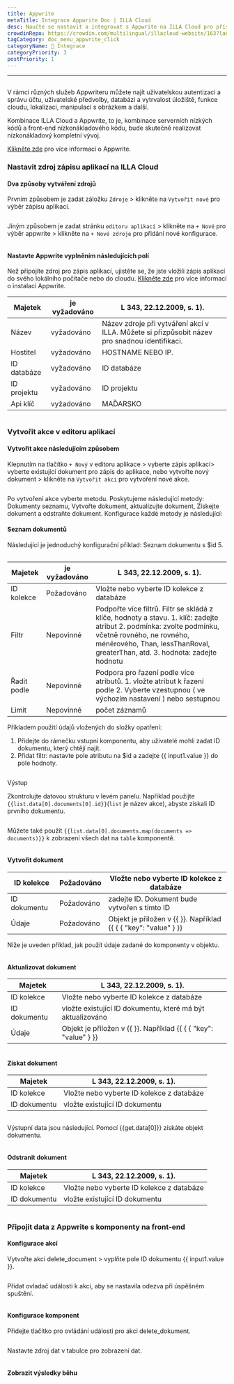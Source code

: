 ```yaml
---
title: Appwrite
metaTitle: Integrace Appwrite Doc | ILLA Cloud
desc: Naučte se nastavit a integrovat s Appwrite na ILLA Cloud pro přístup k různým administrativním službám pro vaše aplikace.
crowdinRepo: https://crowdin.com/multilingual/illacloud-website/163?languages=cs&filter=basic&value=0
tagCategory: doc_menu_appwrite_click
categoryName: 🔨 Integrace
categoryPriority: 3
postPriority: 1
---
```


* * *

## <h2 hidden>Appwrite Database</h2>

V rámci různých služeb Appwriteru můžete najít uživatelskou autentizaci a správu účtu, uživatelské předvolby, databázi a vytrvalost úložiště, funkce cloudu, lokalizaci, manipulaci s obrázkem a další. 

Kombinace ILLA Cloud a Appwrite, to je, kombinace serverních nízkých kódů a front-end nízkonákladového kódu, bude skutečně realizovat nízkonákladový kompletní vývoj.

[Klikněte zde](https://appwrite.io/) pro více informací o Appwrite.

### Nastavit zdroj zápisu aplikací na ILLA Cloud

#### Dva způsoby vytváření zdrojů

Prvním způsobem je zadat záložku `Zdroje` > klikněte na `Vytvořit nové` pro výběr zápisu aplikací. 

<img src='https://cdn.illacloud.com/official-website/img/docs/assemble/appwrite1.png' alt="" />

Jiným způsobem je zadat stránku `editoru aplikací` > klikněte na `+ Nové` pro výběr appwrite > klikněte na `+ Nové zdroje` pro přidání nové konfigurace. 

<img src='https://cdn.illacloud.com/official-website/img/docs/assemble/appwrite2.png' alt="" />

#### Nastavte Appwrite vyplněním následujících polí

Než připojíte zdroj pro zápis aplikací, ujistěte se, že jste vložili zápis aplikací do svého lokálního počítače nebo do cloudu. [Klikněte zde](https://appwrite.io/docs/installation) pro více informací o instalaci Appwrite. 

| Majetek     | je vyžadováno | L 343, 22.12.2009, s. 1).                                                                      |
| ----------- | ------------- | ---------------------------------------------------------------------------------------------- |
| Název       | vyžadováno    | Název zdroje při vytváření akcí v ILLA. Můžete si přizpůsobit název pro snadnou identifikaci.  |
| Hostitel    | vyžadováno    | HOSTNAME NEBO IP.                                                                              |
| ID databáze | vyžadováno    | ID databáze                                                                                    |
| ID projektu | vyžadováno    | ID projektu                                                                                    |
| Api klíč    | vyžadováno    | MAĎARSKO                                                                                       |

<img src='https://cdn.illacloud.com/official-website/img/docs/assemble/appwrite3.png' alt="" />

### Vytvořit akce v editoru aplikací

#### Vytvořit akce následujícím způsobem

Klepnutím na tlačítko `+ Nový` v editoru aplikace > vyberte zápis aplikací> vyberte existující dokument pro zápis do aplikace, nebo vytvořte nový dokument > klikněte na `Vytvořit akci` pro vytvoření nové akce. 

<img src='https://cdn.illacloud.com/official-website/img/docs/assemble/appwrite4.png' alt="" />

Po vytvoření akce vyberte metodu. Poskytujeme následující metody: Dokumenty seznamu, Vytvořte dokument, aktualizujte dokument, Získejte dokument a odstraňte dokument. Konfigurace každé metody je následující: 

#### Seznam dokumentů

Následující je jednoduchý konfigurační příklad: Seznam dokumentu s $id 5. 

<img src='https://cdn.illacloud.com/official-website/img/docs/assemble/appwrite5.png' alt="" />

| Majetek     | je vyžadováno | L 343, 22.12.2009, s. 1).                                                                                                                                                                                                         |
| ----------- | ------------- | --------------------------------------------------------------------------------------------------------------------------------------------------------------------------------------------------------------------------------- |
| ID kolekce  | Požadováno    | Vložte nebo vyberte ID kolekce z databáze                                                                                                                                                                                         |
| Filtr       | Nepovinné     | Podpořte více filtrů. Filtr se skládá z klíče, hodnoty a stavu. 1. klíč: zadejte atribut 2. podmínka: zvolte podmínku, včetně rovného, ne rovného, méněrového, Than, lessThanRoval, greaterThan, atd. 3. hodnota: zadejte hodnotu |
| Řadit podle | Nepovinné     | Podpora pro řazení podle více atributů. 1. vložte atribut k řazení podle 2. Vyberte vzestupnou ( ve výchozím nastavení ) nebo sestupnou                                                                                           |
| Limit       | Nepovinné     | počet záznamů                                                                                                                                                                                                                     |

Příkladem použití údajů vložených do složky opatření:

1.  Přidejte do rámečku vstupní komponentu, aby uživatelé mohli zadat ID dokumentu, který chtějí najít.  
2.  Přidat filtr: nastavte pole atributu na $id a zadejte {{ input1.value }} do pole hodnoty. 

<img src='https://cdn.illacloud.com/official-website/img/docs/assemble/appwrite6.png' alt="" />

Výstup

Zkontrolujte datovou strukturu v levém panelu. Například použijte `{{list.data[0].documents[0].id}}`(`list` je název akce), abyste získali ID prvního dokumentu. 

<img src='https://cdn.illacloud.com/official-website/img/docs/assemble/appwrite7.png' alt="" />

Můžete také použít `{{list.data[0].documents.map(documents => documents)}}` k zobrazení všech dat na `table` komponentě. 

<img src='https://cdn.illacloud.com/official-website/img/docs/assemble/appwrite8.png' alt="" />

#### Vytvořit dokument

| ID kolekce   | Požadováno | Vložte nebo vyberte ID kolekce z databáze                        |
| ------------ | ---------- | ---------------------------------------------------------------- |
| ID dokumentu | Požadováno | zadejte ID. Dokument bude vytvořen s tímto ID                    |
| Údaje        | Požadováno | Objekt je přiložen v {{ }}. Například {{ { { "key": "value" } }} |

Níže je uveden příklad, jak použít údaje zadané do komponenty v objektu. 

<img src='https://cdn.illacloud.com/official-website/img/docs/assemble/appwrite9.png' alt="" />

#### Aktualizovat dokument

| Majetek      | L 343, 22.12.2009, s. 1).                                        |
| ------------ | ---------------------------------------------------------------- |
| ID kolekce   | Vložte nebo vyberte ID kolekce z databáze                        |
| ID dokumentu | vložte existující ID dokumentu, které má být aktualizováno       |
| Údaje        | Objekt je přiložen v {{ }}. Například {{ { { "key": "value" } }} |

<img src='https://cdn.illacloud.com/official-website/img/docs/assemble/appwrite10.png' alt="" />

#### Získat dokument

| Majetek      | L 343, 22.12.2009, s. 1).                 |
| ------------ | ----------------------------------------- |
| ID kolekce   | Vložte nebo vyberte ID kolekce z databáze |
| ID dokumentu | vložte existující ID dokumentu            |

<img src='https://cdn.illacloud.com/official-website/img/docs/assemble/appwrite11.png' alt="" />

Výstupní data jsou následující. Pomocí {{get.data[0]}} získáte objekt dokumentu.

<img src='https://cdn.illacloud.com/official-website/img/docs/assemble/appwrite12.png' alt="" />

#### Odstranit dokument

| Majetek      | L 343, 22.12.2009, s. 1).                 |
| ------------ | ----------------------------------------- |
| ID kolekce   | Vložte nebo vyberte ID kolekce z databáze |
| ID dokumentu | vložte existující ID dokumentu            |

<img src='https://cdn.illacloud.com/official-website/img/docs/assemble/appwrite13.png' alt="" />

### Připojit data z Appwrite s komponenty na front-end

#### Konfigurace akcí

Vytvořte akci delete_document > vyplňte pole ID dokumentu {{ input1.value }}. 

<img src='https://cdn.illacloud.com/official-website/img/docs/assemble/appwrite14.png' alt="" />

Přidat ovladač události k akci, aby se nastavila odezva při úspěšném spuštění. 

<img src='https://cdn.illacloud.com/official-website/img/docs/assemble/appwrite15.png' alt="" />

#### Konfigurace komponent

Přidejte tlačítko pro ovládání události pro akci delete_dokument. 

<img src='https://cdn.illacloud.com/official-website/img/docs/assemble/appwrite16.png' alt="" />

Nastavte zdroj dat v tabulce pro zobrazení dat. 

<img src='https://cdn.illacloud.com/official-website/img/docs/assemble/appwrite17.png' alt="" />

#### Zobrazit výsledky běhu

<img src='https://cdn.illacloud.com/official-website/img/docs/assemble/appwrite18.gif' alt="" />
